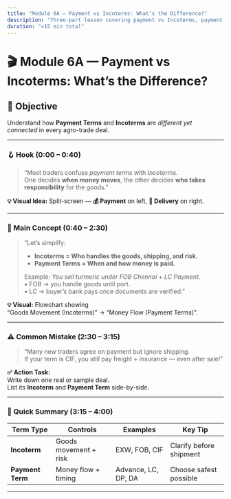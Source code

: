 ```yaml
---
title: "Module 6A — Payment vs Incoterms: What’s the Difference?"
description: "Three-part lesson covering payment vs Incoterms, payment methods, and practical Incoterm examples."
duration: "≈15 min total"
---
```


# 🎬 Module 6A — Payment vs Incoterms: What’s the Difference?

## 🎯 Objective

Understand how **Payment Terms** and **Incoterms** are _different yet connected_ in every agro-trade deal.

---

### 🪝 Hook (0:00 – 0:40)

> “Most traders confuse _payment terms_ with _Incoterms._  
> One decides **when money moves**, the other decides **who takes responsibility** for the goods.”

**💡 Visual Idea:** Split-screen — **💰 Payment** on left, **🚢 Delivery** on right.

---

### 📘 Main Concept (0:40 – 2:30)

> “Let’s simplify:
>
> - **Incoterms = Who handles the goods, shipping, and risk.**
> - **Payment Terms = When and how money is paid.**
>
> Example: _You sell turmeric under FOB Chennai + LC Payment._  
>  • FOB → you handle goods until port.  
>  • LC → buyer’s bank pays once documents are verified.”

**💡 Visual:** Flowchart showing  
“Goods Movement (Incoterms)” → “Money Flow (Payment Terms)”.

---

### ⚠️ Common Mistake (2:30 – 3:15)

> “Many new traders agree on payment but ignore shipping.  
> If your term is CIF, you still pay freight + insurance — even after sale!”

**✅ Action Task:**  
Write down one real or sample deal.  
List its **Incoterm** and **Payment Term** side-by-side.

---

### 🧾 Quick Summary (3:15 – 4:00)

| Term Type        | Controls              | Examples            | Key Tip                 |
| ---------------- | --------------------- | ------------------- | ----------------------- |
| **Incoterm**     | Goods movement + risk | EXW, FOB, CIF       | Clarify before shipment |
| **Payment Term** | Money flow + timing   | Advance, LC, DP, DA | Choose safest possible  |

---
